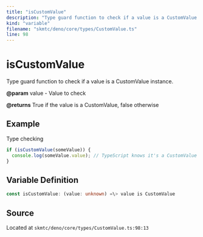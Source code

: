 ```yaml
---
title: "isCustomValue"
description: "Type guard function to check if a value is a CustomValue instance."
kind: "variable"
filename: "skmtc/deno/core/types/CustomValue.ts"
line: 98
---
```


# isCustomValue

Type guard function to check if a value is a CustomValue instance.


**@param** value - Value to check

**@returns** True if the value is a CustomValue, false otherwise


## Example

Type checking
```typescript
if (isCustomValue(someValue)) {
  console.log(someValue.value); // TypeScript knows it's a CustomValue
}
```

## Variable Definition

```typescript
const isCustomValue: (value: unknown) =\> value is CustomValue
```

## Source

Located at `skmtc/deno/core/types/CustomValue.ts:98:13`
